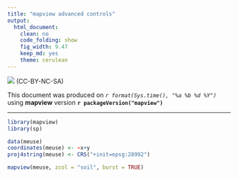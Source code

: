 ```yaml
---
title: "mapview advanced controls"
output:
  html_document:
    clean: no
    code_folding: show
    fig_width: 9.47
    keep_md: yes
    theme: cerulean
---
```


![](http://i.creativecommons.org/l/by-nc-sa/3.0/88x31.png) (CC-BY-NC-SA)

This document was produced on _`r format(Sys.time(), "%a %b %d %Y")`_ using **mapview** version **`r packageVersion("mapview")`**

------

```r
library(mapview)
library(sp)

data(meuse)
coordinates(meuse) <- ~x+y
proj4string(meuse) <- CRS("+init=epsg:28992")

mapview(meuse, zcol = "soil", burst = TRUE)
```


